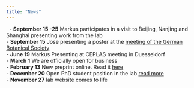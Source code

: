 ```yaml
---
title: "News"
---
```

&nbsp;
- **September 15 -25** Markus participates in a visit to Beijing, Nanjing and Shanghai presenting work from the lab  
- **September 15** Jose presenting a poster at the [meeting of the German Botanical Society](https://www.botanikertagung2019.de/)  
- **June 19** Markus Presenting at CEPLAS meeting in Duesseldorf  
- **March 1** We are officially open for business   
- **February 13** New preprint online. Read it [here](https://www.biorxiv.org/content/10.1101/547943v1)  
- **December 20** Open PhD student position in the lab [read more](files/phd_offer2018.pdf)  
- **November 27** lab website comes to life  



<!--<a class="twitter-timeline" href="https://twitter.com/MGStetter?ref_src=twsrc%5Etfw">Tweets by MGStetter</a> <script async src="https://platform.twitter.com/widgets.js" charset="utf-8"></script>

-->

<!-- Global site tag (gtag.js) - Google Analytics -->
<script async src="https://www.googletagmanager.com/gtag/js?id=UA-96594188-4"></script>
<script>
  window.dataLayer = window.dataLayer || [];
  function gtag(){dataLayer.push(arguments);}
  gtag('js', new Date());

  gtag('config', 'UA-96594188-4');
</script>
